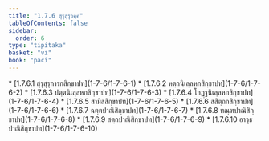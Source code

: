 ```yaml
---
title: "1.7.6 สุรุสุรุวคฺค"
tableOfContents: false
sidebar:
  order: 6
type: "tipitaka"
basket: "vi"
book: "paci"
---
```



<DynamicBreadcrumb />



<TableOfContents book="paci" section="1.7.6">
* [1.7.6.1 สุรุสุรุการกสิกฺขาปท](1-7-6/1-7-6-1)
* [1.7.6.2 หตฺถนิเลฺลหกสิกฺขาปท](1-7-6/1-7-6-2)
* [1.7.6.3 ปตฺตนิเลฺลหกสิกฺขาปท](1-7-6/1-7-6-3)
* [1.7.6.4 โอฏฺฐนิเลฺลหกสิกฺขาปท](1-7-6/1-7-6-4)
* [1.7.6.5 สามิสสิกฺขาปท](1-7-6/1-7-6-5)
* [1.7.6.6 สสิตฺถกสิกฺขาปท](1-7-6/1-7-6-6)
* [1.7.6.7 ฉตฺตปาณิสิกฺขาปท](1-7-6/1-7-6-7)
* [1.7.6.8 ทณฺฑปาณิสิกฺขาปท](1-7-6/1-7-6-8)
* [1.7.6.9 สตฺถปาณิสิกฺขาปท](1-7-6/1-7-6-9)
* [1.7.6.10 อาวุธปาณิสิกฺขาปท](1-7-6/1-7-6-10)
</TableOfContents>
